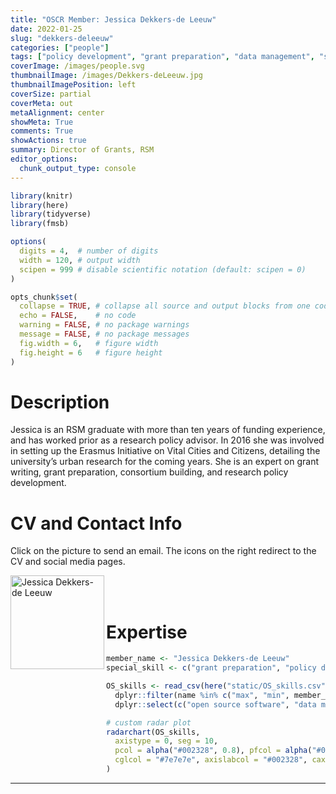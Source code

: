 ```yaml
---
title: "OSCR Member: Jessica Dekkers-de Leeuw"
date: 2022-01-25
slug: "dekkers-deleeuw"
categories: ["people"]
tags: ["policy development", "grant preparation", "data management", "school-rsm"] # top 3 categories + unique + school
coverImage: /images/people.svg
thumbnailImage: /images/Dekkers-deLeeuw.jpg
thumbnailImagePosition: left
coverSize: partial
coverMeta: out
metaAlignment: center
showMeta: True
comments: True
showActions: true
summary: Director of Grants, RSM
editor_options: 
  chunk_output_type: console
---
```


```r

library(knitr)
library(here)
library(tidyverse)
library(fmsb)

options(
  digits = 4,  # number of digits
  width = 120, # output width
  scipen = 999 # disable scientific notation (default: scipen = 0)
)

opts_chunk$set(
  collapse = TRUE, # collapse all source and output blocks from one code chunk into a single block
  echo = FALSE,    # no code
  warning = FALSE, # no package warnings
  message = FALSE, # no package messages
  fig.width = 6,   # figure width
  fig.height = 6   # figure height
)

```

# Description

Jessica is an RSM graduate with more than ten years of funding experience, and has worked prior as a research policy advisor. In 2016 she was involved in setting up the Erasmus Initiative on Vital Cities and Citizens, detailing the university’s urban research for the coming years. She is an expert on grant writing, grant preparation, consortium building, and research policy development.

# CV and Contact Info

Click on the picture to send an email. The icons on the right redirect to the CV and social media pages.

<!-- EMAIL -->
<p>
  <a href="mailto:jdekkers@rsm.nl">
  <img border="0" alt="Jessica Dekkers-de Leeuw" src="/images/Dekkers-deLeeuw.jpg" width="150" height="150" align="left">
  </a>
</p>

<!-- CV -->
<p align="center">
  <a href="https://www.dropbox.com/s/eeyu6a36j6pjr6w/CV%20-%20J%20Dekkers-de%20Leeuw%20%28Jan%202022%29.docx?dl=0" class="fa fa-file fa-2x" style="color:#00B969;">
  </a>
</p>

<!-- LINKEDIN -->
<p align="center">
  <a href="https://www.linkedin.com/in/jessicadekkers/" class="fa fa-linkedin fa-2x" style="color:#000000;">
  </a>
</p>
 
<BR><BR>

# Expertise

```r

member_name <- "Jessica Dekkers-de Leeuw"
special_skill <- c("grant preparation", "policy development")

OS_skills <- read_csv(here("static/OS_skills.csv")) %>%
  dplyr::filter(name %in% c("max", "min", member_name)) %>%
  dplyr::select(c("open source software", "data management", "data sharing", "preregistration", all_of(special_skill), "open access", "reproducible analysis"))

# custom radar plot
radarchart(OS_skills,
  axistype = 0, seg = 10,
  pcol = alpha("#002328", 0.8), pfcol = alpha("#00B969", 0.6), plwd = 4, centerzero = TRUE, # polygon
  cglcol = "#7e7e7e", axislabcol = "#002328", caxislabels = seq(0, 10, 2), cglwd = 0.8 # grid
)

```

***


